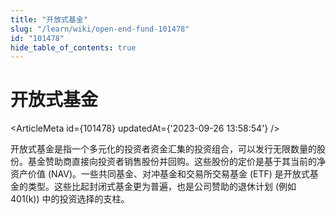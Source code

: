 ```yaml
---
title: "开放式基金"
slug: "/learn/wiki/open-end-fund-101478"
id: "101478"
hide_table_of_contents: true
---
```



# 开放式基金

<ArticleMeta id={101478} updatedAt={'2023-09-26 13:58:54'} />
<div className='border-solid border-b border-t-0 my-4 border-[var(--ifm-color-gray-300)]' />

开放式基金是指一个多元化的投资者资金汇集的投资组合，可以发行无限数量的股份。基金赞助商直接向投资者销售股份并回购。这些股份的定价是基于其当前的净资产价值 (NAV)。一些共同基金、对冲基金和交易所交易基金 (ETF) 是开放式基金的类型。这些比起封闭式基金更为普遍，也是公司赞助的退休计划 (例如 401(k)) 中的投资选择的支柱。
